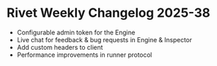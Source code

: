 
# Rivet Weekly Changelog 2025-38

- Configurable admin token for the Engine
- Live chat for feedback & bug requests in Engine & Inspector
- Add custom headers to client
- Performance improvements in runner protocol
